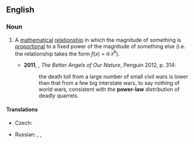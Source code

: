 {{also|powerlaw}}

==English==
{{wikipedia}}

===Noun===
{{en-noun}}

# {{lb|en|mathematics}} A [[mathematical]] [[relationship]] in which the magnitude of something is [[proportional]] to a fixed power of the magnitude of something else (i.e. the relationship takes the form ''f''(''x'') = ''a.x<sup>k</sup>''). {{defdate|from 20th c.}}
#* '''2011''', {{w|Steven Pinker}}, ''The Better Angels of Our Nature'', Penguin 2012, p. 314:
#*: the death toll from a large number of small civil wars is lower than that from a few big interstate wars, to say nothing of world wars, consistent with the '''power-law''' distribution of deadly quarrels.

====Translations====
{{trans-top|mathematical relationship}}
* Czech: {{t|cs|mocninný zákon|m}}
{{trans-mid}}
* Russian: {{t|ru|степенная зави́симость}}, {{t|ru|степенной зако́н}}, {{qualifier|somewhat}} {{t|ru|степенная фу́нкция}}
{{trans-bottom}}